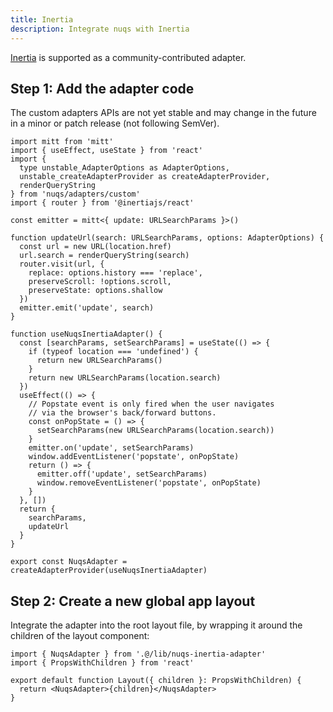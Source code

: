 ```yaml
---
title: Inertia
description: Integrate nuqs with Inertia
---
```


[Inertia](https://inertiajs.com/) is supported as a community-contributed adapter.

## Step 1: Add the adapter code

<Callout type="warn">
  The custom adapters APIs are not yet stable and may change in the future in a
  minor or patch release (not following SemVer).
</Callout>

```tsx title="resources/js/lib/nuqs-inertia-adapter.ts"
import mitt from 'mitt'
import { useEffect, useState } from 'react'
import {
  type unstable_AdapterOptions as AdapterOptions,
  unstable_createAdapterProvider as createAdapterProvider,
  renderQueryString
} from 'nuqs/adapters/custom'
import { router } from '@inertiajs/react'

const emitter = mitt<{ update: URLSearchParams }>()

function updateUrl(search: URLSearchParams, options: AdapterOptions) {
  const url = new URL(location.href)
  url.search = renderQueryString(search)
  router.visit(url, {
    replace: options.history === 'replace',
    preserveScroll: !options.scroll,
    preserveState: options.shallow
  })
  emitter.emit('update', search)
}

function useNuqsInertiaAdapter() {
  const [searchParams, setSearchParams] = useState(() => {
    if (typeof location === 'undefined') {
      return new URLSearchParams()
    }
    return new URLSearchParams(location.search)
  })
  useEffect(() => {
    // Popstate event is only fired when the user navigates
    // via the browser's back/forward buttons.
    const onPopState = () => {
      setSearchParams(new URLSearchParams(location.search))
    }
    emitter.on('update', setSearchParams)
    window.addEventListener('popstate', onPopState)
    return () => {
      emitter.off('update', setSearchParams)
      window.removeEventListener('popstate', onPopState)
    }
  }, [])
  return {
    searchParams,
    updateUrl
  }
}

export const NuqsAdapter = createAdapterProvider(useNuqsInertiaAdapter)
```

## Step 2: Create a new global app layout

Integrate the adapter into the root layout file, by wrapping it around the children
of the layout component:

```tsx title="resources/js/Layouts/AppLayout.tsx" /NuqsAdapter/
import { NuqsAdapter } from '.@/lib/nuqs-inertia-adapter'
import { PropsWithChildren } from 'react'

export default function Layout({ children }: PropsWithChildren) {
  return <NuqsAdapter>{children}</NuqsAdapter>
}
```
